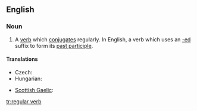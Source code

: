 ==English==

===Noun===
{{en-noun|sg=[[regular]] [[verb]]}}

# {{grammar}} A [[verb]] which [[conjugate]]s regularly.  In English, a verb which uses an [[-ed]] suffix to form its [[past participle]].

====Translations====
{{trans-top|a verb which conjugates regularly}}
* Czech: {{t-|cs|pravidelné sloveso|n}}
* Hungarian: {{t-|hu|szabályos ige}}
{{trans-mid}}
* [[Scottish Gaelic]]: {{t-|gd|gnìomhair riaghailteach|m|xs=Scottish Gaelic}}
{{trans-bottom}}

[[tr:regular verb]]